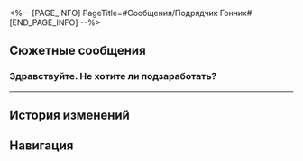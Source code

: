 <%-- [PAGE_INFO]
PageTitle=#Сообщения/Подрядчик Гончих#
[END_PAGE_INFO] --%>
{{Сообщение Инфобокс
|id          = 145
|Изображение = НИП Подрядчик Гончих Иконка.png
|Тип         = НИП
|Отправитель = Подрядчик Гончих
|ПодписьСоо  = 
|Фракция     = Пенакония
}}

==Сюжетные сообщения==
===Здравствуйте. Не хотите ли подзаработать?===
{{Сообщения
|условие_получения = 
|текст =
:'''Подрядчик Гончих:''' Здравствуйте. Не хотите ли подзаработать?
:'''Подрядчик Гончих:''' В связи с недавними происшествиями на Пенаконии и занятостью Семьи мы сейчас ищем временного детектива среди способных искателей грёз. Предпочтение отдаём кандидатам, имеющим опыт борьбы с мемами.
:'''Подрядчик Гончих:''' Если вас это заинтересовало, свяжитесь со мной и затем отправляйтесь в Резиденцию утренней росы на собеседование. Приём проводится в порядке живой очереди.
<!--;{Принятая миссия: Внештатный сотрудник}-->
}}
----

==История изменений==
{{История изменений|2.7}}

==Навигация==
{{Сообщения Навбокс}}